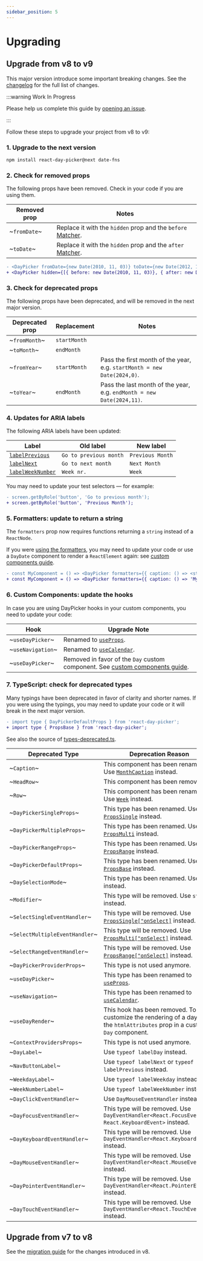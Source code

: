 ```yaml
---
sidebar_position: 5
---
```


# Upgrading

## Upgrade from v8 to v9

This major version introduce some important breaking changes. See the [changelog](./changelog.mdx) for the full list of changes.

:::warning Work In Progress

Please help us complete this guide by [opening an issue](https://github.com/gpbl/react-day-picker/discussions/categories/daypicker-v9).

:::

Follow these steps to upgrade your project from v8 to v9:

### 1. Upgrade to the next version

```bash npm2yarn
npm install react-day-picker@next date-fns
```

### 2. Check for removed props

The following props have been removed. Check in your code if you are using them.

| Removed prop | Notes                                                                                        |
| ------------ | -------------------------------------------------------------------------------------------- |
| ~`fromDate`~ | Replace it with the `hidden` prop and the `before` [Matcher](./api/type-aliases/Matcher.md). |
| ~`toDate`~   | Replace it with the `hidden` prop and the `after` [Matcher](./api/type-aliases/Matcher.md).  |

```diff
- <DayPicker fromDate={new Date(2010, 11, 03)} toDate={new Date(2012, 10, 01)} />
+ <DayPicker hidden={[{ before: new Date(2010, 11, 03)}, { after: new Date(2012, 10, 01) }]} />
```

### 3. Check for deprecated props

The following props have been deprecated, and will be removed in the next major version.

| Deprecated prop | Replacement  | Notes                                                                   |
| --------------- | ------------ | ----------------------------------------------------------------------- |
| ~`fromMonth`~   | `startMonth` |                                                                         |
| ~`toMonth`~     | `endMonth`   |                                                                         |
| ~`fromYear`~    | `startMonth` | Pass the first month of the year, e.g. `startMonth = new Date(2024,0)`. |
| ~`toYear`~      | `endMonth`   | Pass the last month of the year, e.g. `endMonth = new Date(2024,11)`.   |

### 4. Updates for ARIA labels

The following ARIA labels have been updated:

| Label                                                   | Old label              | New label        |
| ------------------------------------------------------- | ---------------------- | ---------------- |
| [`labelPrevious`](./api/functions/labelPrevious)        | `Go to previous month` | `Previous Month` |
| [`labelNext`](./api/functions/labelNext)                | `Go to next month`     | `Next Month`     |
| [`labelWeekNumber`](./api/functions/labelWeekNumber.md) | `Week nr.`             | `Week`           |

You may need to update your test selectors — for example:

```diff title="./test.js"
- screen.getByRole('button', 'Go to previous month');
+ screen.getByRole('button', 'Previous Month');
```

### 5. Formatters: update to return a string

The `formatters` prop now requires functions returning a `string` instead of a `ReactNode`.

If you were [using the formatters](./using-daypicker/localization.mdx#formatters), you may need to update your code or use a `DayDate` component to render a `ReactElement` again: see [custom components guide](./advanced-guides//custom-components.mdx).

```diff
- const MyComponent = () => <DayPicker formatters={{ caption: () => <strong>My caption</strong> }} />;
+ const MyComponent = () => <DayPicker formatters={{ caption: () => 'My caption' }} />;
```

### 6. Custom Components: update the hooks

In case you are using DayPicker hooks in your custom components, you need to update your code:

| Hook              | Upgrade Note                                                                                                            |
| ----------------- | ----------------------------------------------------------------------------------------------------------------------- |
| ~`useDayPicker`~  | Renamed to [`useProps`](./api/functions/useProps.md).                                                                   |
| ~`useNavigation`~ | Renamed to [`useCalendar`](./api/functions/useCalendar.md).                                                             |
| ~`useDayPicker`~  | Removed in favor of the `Day` custom component. See [custom components guide](./advanced-guides/custom-components.mdx). |

### 7. TypeScript: check for deprecated types

Many typings have been deprecated in favor of clarity and shorter names. If you were using the typings, you may need to update your code or it will break in the next major version.

```diff
- import type { DayPickerDefaultProps } from 'react-day-picker';
+ import type { PropsBase } from 'react-day-picker';
```

See also the source of [types-deprecated.ts](https://github.com/gpbl/react-day-picker/blob/next/src/types-deprecated.ts).

| Deprecated Type                | Deprecation Reason                                                                                                          |
| ------------------------------ | --------------------------------------------------------------------------------------------------------------------------- |
| ~`Caption`~                    | This component has been renamed. Use [`MonthCaption`](./api/functions/MonthCaption.md) instead.                             |
| ~`HeadRow`~                    | This component has been removed.                                                                                            |
| ~`Row`~                        | This component has been renamed. Use [`Week`](./api/functions/Week.md) instead.                                             |
| ~`DayPickerSingleProps`~       | This type has been renamed. Use [`PropsSingle`](./api/interfaces/PropsSingle.md) instead.                                   |
| ~`DayPickerMultipleProps`~     | This type has been renamed. Use [`PropsMulti`](./api/interfaces/PropsMulti.md) instead.                                     |
| ~`DayPickerRangeProps`~        | This type has been renamed. Use [`PropsRange`](./api/interfaces/PropsRange.md) instead.                                     |
| ~`DayPickerDefaultProps`~      | This type has been renamed. Use [`PropsBase`](./api/interfaces/PropsBase.md) instead.                                       |
| ~`DaySelectionMode`~           | This type has been renamed. Use [`Mode`](./api/type-aliases/Mode.md) instead.                                               |
| ~`Modifier`~                   | This type will be removed. Use `string` instead.                                                                            |
| ~`SelectSingleEventHandler`~   | This type will be removed. Use [`PropsSingle["onSelect]`](./api/interfaces/PropsSingle.md) instead.                         |
| ~`SelectMultipleEventHandler`~ | This type will be removed. Use [`PropsMulti["onSelect]`](./api/interfaces/PropsMulti.md) instead.                           |
| ~`SelectRangeEventHandler`~    | This type will be removed. Use [`PropsRange["onSelect]`](./api/interfaces/PropsRange.md) instead.                           |
| ~`DayPickerProviderProps`~     | This type is not used anymore.                                                                                              |
| ~`useDayPicker`~               | This type has been renamed to [`useProps`](./api/functions/useProps.md).                                                    |
| ~`useNavigation`~              | This type has been renamed to [`useCalendar`](./api/functions/useCalendar.md).                                              |
| ~`useDayRender`~               | This hook has been removed. To customize the rendering of a day, use the `htmlAttributes` prop in a custom `Day` component. |
| ~`ContextProvidersProps`~      | This type is not used anymore.                                                                                              |
| ~`DayLabel`~                   | Use `typeof labelDay` instead.                                                                                              |
| ~`NavButtonLabel`~             | Use `typeof labelNext` or `typeof labelPrevious` instead.                                                                   |
| ~`WeekdayLabel`~               | Use `typeof labelWeekday` instead.                                                                                          |
| ~`WeekNumberLabel`~            | Use `typeof labelWeekNumber` instead.                                                                                       |
| ~`DayClickEventHandler`~       | Use `DayMouseEventHandler` instead.                                                                                         |
| ~`DayFocusEventHandler`~       | This type will be removed. Use `DayEventHandler<React.FocusEvent \| React.KeyboardEvent>` instead.                          |
| ~`DayKeyboardEventHandler`~    | This type will be removed. Use `DayEventHandler<React.KeyboardEvent>` instead.                                              |
| ~`DayMouseEventHandler`~       | This type will be removed. Use `DayEventHandler<React.MouseEvent>` instead.                                                 |
| ~`DayPointerEventHandler`~     | This type will be removed. Use `DayEventHandler<React.PointerEvent>` instead.                                               |
| ~`DayTouchEventHandler`~       | This type will be removed. Use `DayEventHandler<React.TouchEvent>` instead.                                                 |

## Upgrade from v7 to v8

See the [migration guide](https://daypicker.dev/upgrading) for the changes introduced in v8.
